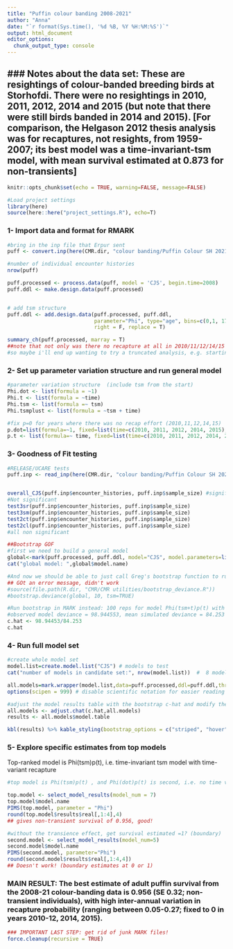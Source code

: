 ```yaml
---
title: "Puffin colour banding 2008-2021"
author: "Anna"
date: "`r format(Sys.time(), '%d %B, %Y %H:%M:%S')`"
output: html_document
editor_options:
  chunk_output_type: console
---
```


### Notes about the data set: These are resightings of colour-banded breeding birds at Storhofdi. There were no resightings in 2010, 2011, 2012, 2014 and 2015 (but note that there were still birds banded in 2014 and 2015). [For comparison, the Helgason 2012 thesis analysis was for recaptures, not resights, from 1959-2007; its best model was a time-invariant-tsm model, with mean survival estimated at 0.873 for non-transients]
--------------------------------------------------------------------------------


```r
knitr::opts_chunk$set(echo = TRUE, warning=FALSE, message=FALSE)
```
```r

#Load project settings
library(here)
source(here::here("project_settings.R"), echo=T)
```
###############################################################
### 1- Import data and format for RMARK
###############################################################
```r
#bring in the inp file that Erpur sent
puff <- convert.inp(here(CMR.dir, "colour banding/Puffin Colour SH 2021.inp"))

#number of individual encounter histories
nrow(puff)

puff.processed <- process.data(puff, model = 'CJS', begin.time=2008)
puff.ddl <- make.design.data(puff.processed)


# add tsm structure
puff.ddl <- add.design.data(puff.processed, puff.ddl,
                            parameter="Phi", type="age", bins=c(0,1, 17),name="tsm",
                            right = F, replace = T)

summary_ch(puff.processed, marray = T)
##note that not only was there no recapture at all in 2010/11/12/14/15 but also very low in 2009, 2013
#so maybe i'll end up wanting to try a truncated analysis, e.g. starting w releases in 2014-onward?
```
 
###############################################################
### 2- Set up parameter variation structure and run general model
###############################################################

```r

#parameter variation structure  (include tsm from the start)
Phi.dot <- list(formula = ~1)
Phi.t <- list(formula = ~time)
Phi.tsm <- list(formula =~ tsm)
Phi.tsmplust <- list(formula = ~tsm + time)

#fix p=0 for years where there was no recap effort (2010,11,12,14,15)
p.dot=list(formula=~1, fixed=list(time=c(2010, 2011, 2012, 2014, 2015), value=0)) #no variation over time [except still 0 in no-effort years] 
p.t <- list(formula=~ time, fixed=list(time=c(2010, 2011, 2012, 2014, 2015), value=0)) #varies among years but still fixed to 0 in all those years

```

##############################################################
### 3- Goodness of Fit testing
##############################################################

```r

#RELEASE/UCARE tests
puff.inp <- read_inp(here(CMR.dir, "colour banding/Puffin Colour SH 2021.inp"))


overall_CJS(puff.inp$encounter_histories, puff.inp$sample_size) #significant
#Not significant
test3sr(puff.inp$encounter_histories, puff.inp$sample_size)
test3sm(puff.inp$encounter_histories, puff.inp$sample_size)
test2ct(puff.inp$encounter_histories, puff.inp$sample_size)
test2cl(puff.inp$encounter_histories, puff.inp$sample_size)
#all non significant

##Bootstrap GOF 
#first we need to build a general model 
global<-mark(puff.processed, puff.ddl, model="CJS", model.parameters=list(Phi=Phi.tsmplust, p=p.t))
cat("global model: ",global$model.name)

#And now we should be able to just call Greg's bootstrap function to run on this model
## GOt an error message, didn't work
#source(file.path(R.dir, "CMR/CMR utilities/bootstrap_deviance.R"))
#bootstrap.deviance(global, 10, tsm=TRUE)

#Run bootstrap in MARK instead: 100 reps for model Phi(tsm+t)p(t) with p=0 for 2010-11-12-14-15
#observed model deviance = 98.944553, mean simulated deviance = 84.253
c.hat <- 98.94453/84.253
c.hat

```
##############################################################
### 4- Run full model set
##############################################################
```r
#create whole model set
model.list=create.model.list("CJS") # models to test
cat("number of models in candidate set:", nrow(model.list))  #  8 models total

all.models=mark.wrapper(model.list,data=puff.processed,ddl=puff.ddl,threads=2,output=F,silent=T)
options(scipen = 999) # disable scientific notation for easier reading

#adjust the model results table with the bootstrap c-hat and modify the table
all.models <- adjust.chat(c.hat,all.models)
results <- all.models$model.table

kbl(results) %>% kable_styling(bootstrap_options = c("striped", "hover"), fixed_thead = T)  %>% scroll_box(width = "100%", height = "500px")

```
##############################################################
### 5- Explore specific estimates from top models
#############################################################
Top-ranked model is Phi(tsm)p(t), i.e. time-invariant tsm model with time-variant recapture
```r
#top model is Phi(tsm)p(t) , and Phi(dot)p(t) is second, i.e. no time var in Phi but lots in p

top.model <- select_model_results(model_num = 7)
top.model$model.name
PIMS(top.model, parameter = "Phi")
round(top.model$results$real[,1:4],4)
## gives non-transient survival of 0.956, good!

#without the transience effect, get survival estimated =1? (boundary)
second.model <- select_model_results(model_num=5)
second.model$model.name
PIMS(second.model, parameter="Phi")
round(second.model$results$real[,1:4,4])
## Doesn't work! (boundary estimates at 0 or 1)

```
### MAIN RESULT: The best estimate of adult puffin survival from the 2008-21 colour-banding data is 0.956 (SE 0.32; non-transient individuals), with high inter-annual variation in recapture probability (ranging between 0.05-0.27; fixed to 0 in years 2010-12, 2014, 2015). 

```r
### IMPORTANT LAST STEP: get rid of junk MARK files!
force.cleanup(recursive = TRUE)
```